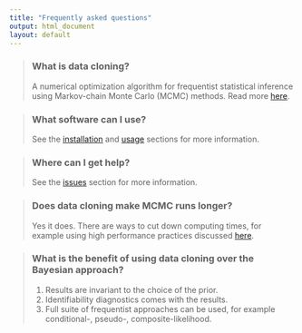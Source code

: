 ```yaml
---
title: "Frequently asked questions"
output: html_document
layout: default
---
```


> ### <i class="fa fa-question-circle"></i> What is data cloning?
>
> A numerical optimization algorithm for frequentist statistical 
> inference using Markov-chain Monte Carlo (MCMC) methods.
> Read more [here]({{ site.baseurl }}/dc.html).

> ### <i class="fa fa-question-circle"></i> What software can I use?
>
> See the [installation]({{ site.baseurl }}/install.html) 
> and [usage]({{ site.baseurl }}/usage.html) sections for 
> more information.

> ### <i class="fa fa-question-circle"></i> Where can I get help?
>
> See the [issues]({{ site.baseurl }}/issues.html) 
> section for more information.

> ### <i class="fa fa-question-circle"></i> Does data cloning make MCMC runs longer?
>
> Yes it does. There are ways to cut down computing times,
> for example using high performance practices discussed 
> [here]({{ site.baseurl }}/usage.html#high-performance-computing). 

> ### <i class="fa fa-question-circle"></i> What is the benefit of using data cloning over the Bayesian approach?
>
> 1. Results are invariant to the choice of the prior.
> 2. Identifiability diagnostics comes with the results.
> 3. Full suite of frequentist approaches can be used,
>   for example conditional-, pseudo-, composite-likelihood.


